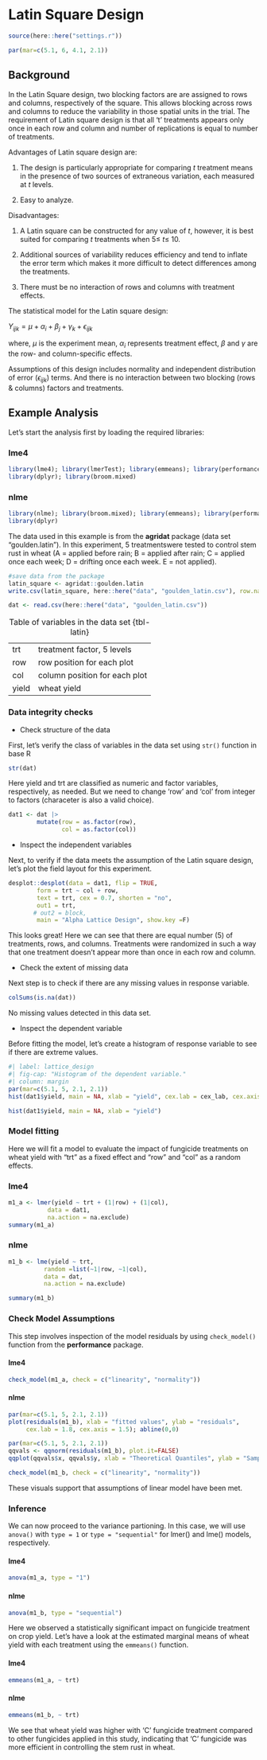 # Latin Square Design

```r
source(here::here("settings.r"))

par(mar=c(5.1, 6, 4.1, 2.1))
```

## Background

In the Latin Square design, two blocking factors are are assigned to rows and columns, respectively of the square. This allows blocking across rows and columns to reduce the variability in those spatial units in the trial. The requirement of Latin square design is that all 't' treatments appears only once in each row and column and number of replications is equal to number of treatments.

Advantages of Latin square design are:

1.  The design is particularly appropriate for comparing *t* treatment means in the presence of two sources of extraneous variation, each measured at *t* levels.

2.  Easy to analyze.

Disadvantages:

1. A Latin square can be constructed for any value of *t*, however, it is best suited for comparing *t* treatments when 5≤ *t*≤ 10.

2. Additional sources of variability reduces efficiency and tend to inflate the error term which makes it more difficult to detect differences among the treatments.

3. There must be no interaction of rows and columns with treatment effects. 

The statistical model for the Latin square design:

$Y_{ijk} = \mu + \alpha_i + \beta_j +  \gamma_k + \epsilon_{ijk}$

where, $\mu$ is the experiment mean, $\alpha_i$ represents treatment effect, $\beta$ and $\gamma$ are the row- and column-specific effects.

Assumptions of this design includes normality and independent distribution of error ($\epsilon_{ijk}$) terms. And there is no interaction between two blocking (rows & columns) factors and treatments.

## Example Analysis

Let's start the analysis first by loading the required libraries:

::: panel-tabset
### lme4
```r
library(lme4); library(lmerTest); library(emmeans); library(performance)
library(dplyr); library(broom.mixed)
```

### nlme
```r
library(nlme); library(broom.mixed); library(emmeans); library(performance)
library(dplyr)
```
:::

The data used in this example is from the **agridat** package (data set "goulden.latin"). In this experiment, 5 treatmentswere tested to control stem rust in wheat (A = applied before rain; B = applied after rain; C = applied once each week; D = drifting once each week. E = not applied).

```r
#save data from the package
latin_square <- agridat::goulden.latin
write.csv(latin_square, here::here("data", "goulden_latin.csv"), row.names = FALSE)
```


```r
dat <- read.csv(here::here("data", "goulden_latin.csv"))
```

|       |                               |
|-------|-------------------------------|
| trt   | treatment factor, 5 levels    |
| row   | row position for each plot    |
| col   | column position for each plot |
| yield | wheat yield                   |

: Table of variables in the data set {tbl-latin}

### Data integrity checks

- Check structure of the data

First, let's verify the class of variables in the data set using `str()` function in base R

```r
str(dat)
```
Here yield and trt are classified as numeric and factor variables, respectively, as needed. But we need to change 'row' and 'col' from integer to factors (characeter is also a valid choice).

```r
dat1 <- dat |> 
        mutate(row = as.factor(row),
               col = as.factor(col))
```

- Inspect the independent variables

Next, to verify if the data meets the assumption of the Latin square design, let's plot the field layout for this experiment.

```r
desplot::desplot(data = dat1, flip = TRUE,
        form = trt ~ col + row,         
        text = trt, cex = 0.7, shorten = "no", 
        out1 = trt,                          
       # out2 = block,  
        main = "Alpha Lattice Design", show.key =F) 
```

This looks great! Here we can see that there are equal number (5) of treatments, rows, and columns. Treatments were randomized in such a way that one treatment doesn't appear more than once in each row and column.

- Check the extent of missing data

Next step is to check if there are any missing values in response variable.

```r
colSums(is.na(dat))
```

No missing values detected in this data set.

- Inspect the dependent variable

Before fitting the model, let's create a histogram of response variable to see if there are extreme values.

```r
#| label: lattice_design
#| fig-cap: "Histogram of the dependent variable."
#| column: margin
par(mar=c(5.1, 5, 2.1, 2.1))
hist(dat1$yield, main = NA, xlab = "yield", cex.lab = cex_lab, cex.axis = cex_axis, col = base_plot_color)
```

```r
hist(dat1$yield, main = NA, xlab = "yield")
```

### Model fitting

Here we will fit a model to evaluate the impact of fungicide treatments on wheat yield with "trt" as a fixed effect and "row" and "col" as a random effects.

::: panel-tabset
### lme4

```r
m1_a <- lmer(yield ~ trt + (1|row) + (1|col),
           data = dat1,
           na.action = na.exclude)
summary(m1_a) 
```

### nlme

```r
m1_b <- lme(yield ~ trt,
          random =list(~1|row, ~1|col),
          data = dat, 
          na.action = na.exclude)

summary(m1_b)
```
:::

### Check Model Assumptions

This step involves inspection of the model residuals by using `check_model()` function from the **performance** package.

:::: panel-tabset
#### lme4

```r
check_model(m1_a, check = c("linearity", "normality"))
```

#### nlme

::: {.column-body layout-ncol="2"}
```r
par(mar=c(5.1, 5, 2.1, 2.1))
plot(residuals(m1_b), xlab = "fitted values", ylab = "residuals",
     cex.lab = 1.8, cex.axis = 1.5); abline(0,0)
```

```r
par(mar=c(5.1, 5, 2.1, 2.1))
qqvals <- qqnorm(residuals(m1_b), plot.it=FALSE)
qqplot(qqvals$x, qqvals$y, xlab = "Theoretical Quantiles", ylab = "Sample Quantiles", cex.lab = 1.7, cex.axis = 1.5); qqline(residuals(m1_b))
```
:::

```r
check_model(m1_b, check = c("linearity", "normality"))
```
::::

These visuals support that assumptions of linear model have been met.

### Inference

We can now proceed to the variance partioning. In this case, we will use `anova()` with `type = 1` or `type = "sequential"` for lmer() and lme() models, respectively.

::: panel-tabset
#### lme4

```r
anova(m1_a, type = "1")
```

#### nlme

```r
anova(m1_b, type = "sequential")
```
:::

Here we observed a statistically significant impact on fungicide treatment on crop yield. Let's have a look at the estimated marginal means of wheat yield with each treatment using the `emmeans()` function.

::: panel-tabset
#### lme4

```r
emmeans(m1_a, ~ trt)
```

#### nlme

```r
emmeans(m1_b, ~ trt)
```
:::

We see that wheat yield was higher with 'C' fungicide treatment compared to other fungicides applied in this study, indicating that 'C' fungicide was more efficient in controlling the stem rust in wheat.
